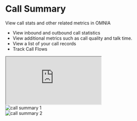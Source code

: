 # Call Summary

View call stats and other related metrics in OMNIA

<ul>
    <li>
        View inbound and outbound call statistics
    </li>
    <li>
        View additional metrics such as call quality and talk time.
    </li>
    <li>
        View a list of your call records
    </li>
    <li>
        Track Call Flows
    </li>
</ul>

<iframe src="https://cdn.iframe.ly/bulW7Lf" className="w-full h-96 lg:h-[480px]" allowfullscreen="" scrolling="no" allow="encrypted-media *;"></iframe>

<div className="flex justify-center">
    <img src="/images/omnia/call-summary/call-summary-1.png" alt="call summary 1" />
</div>
<div className="flex justify-center">
    <img src="/images/omnia/call-summary/call-summary-2.png" alt="call summary 2" />
</div>
